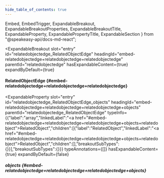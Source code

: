 ```yaml
---
hide_table_of_contents: true
---
```

  Embed,
  EmbedTrigger,
  ExpandableBreakout,
  ExpandableBreakoutProperties,
  ExpandableBreakoutTitle,
  ExpandableProperty,
  ExpandablePropertyTitle,
  ExpandableSection
} from "@speakeasy-api/docs-md-react";

<ExpandableSection>

<ExpandableBreakout
  slot="entry"
  id="relatedobjectedge_RelatedObjectEdge"
  headingId="embed-relatedobjectedge+relatedobjectedge+relatedobjectedge"
  parentId="relatedobjectedge"
  hasExpandableContent={true}
  expandByDefault={true}
>

<ExpandableBreakoutTitle slot="title">

#### RelatedObjectEdge \{#embed-relatedobjectedge+relatedobjectedge+relatedobjectedge\}

</ExpandableBreakoutTitle>

<ExpandableBreakoutProperties slot="properties">

<ExpandableProperty
  slot="entry"
  id="relatedobjectedge_RelatedObjectEdge_objects"
  headingId="embed-relatedobjectedge+relatedobjectedge+relatedobjectedge+objects"
  parentId="relatedobjectedge_RelatedObjectEdge"
  typeInfo={{"label":"array","linkedLabel":"<a href=\"#embed-relatedobjectedge+relatedobjectedge+relatedobjectedge+objects+relatedobject\">RelatedObject</a>","children":[{"label":"RelatedObject","linkedLabel":"<a href=\"#embed-relatedobjectedge+relatedobjectedge+relatedobjectedge+objects+relatedobject\">RelatedObject</a>","children":[],"breakoutSubTypes":{}}],"breakoutSubTypes":{}}}
  typeAnnotations={[]}
  hasExpandableContent={true}
  expandByDefault={false}
>

<ExpandablePropertyTitle slot="title">

##### objects \{#embed-relatedobjectedge+relatedobjectedge+relatedobjectedge+objects\}

</ExpandablePropertyTitle>

<Embed slot="embed">

<EmbedTrigger slot="trigger" embedTitle="objects" triggerText="View objects details">

<Embedobjects />

</EmbedTrigger>

</Embed>

</ExpandableProperty>

</ExpandableBreakoutProperties>

</ExpandableBreakout>

</ExpandableSection>